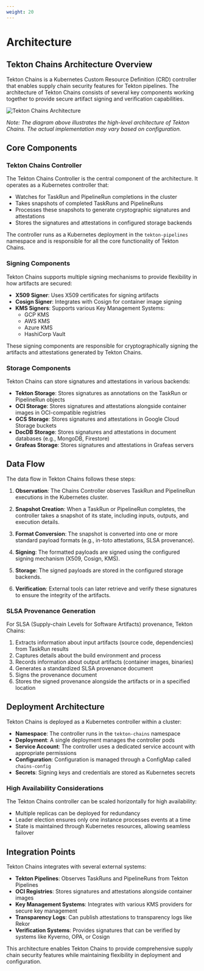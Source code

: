 ```yaml
---
weight: 20
---
```


# Architecture

## Tekton Chains Architecture Overview

Tekton Chains is a Kubernetes Custom Resource Definition (CRD) controller that enables supply chain security features for Tekton pipelines. The architecture of Tekton Chains consists of several key components working together to provide secure artifact signing and verification capabilities.

![Tekton Chains Architecture](/chains/how-chains-works.png)

*Note: The diagram above illustrates the high-level architecture of Tekton Chains. The actual implementation may vary based on configuration.*

## Core Components

### Tekton Chains Controller

The Tekton Chains Controller is the central component of the architecture. It operates as a Kubernetes controller that:

- Watches for TaskRun and PipelineRun completions in the cluster
- Takes snapshots of completed TaskRuns and PipelineRuns
- Processes these snapshots to generate cryptographic signatures and attestations
- Stores the signatures and attestations in configured storage backends

The controller runs as a Kubernetes deployment in the `tekton-pipelines` namespace and is responsible for all the core functionality of Tekton Chains.

### Signing Components

Tekton Chains supports multiple signing mechanisms to provide flexibility in how artifacts are secured:

- **X509 Signer**: Uses X509 certificates for signing artifacts
- **Cosign Signer**: Integrates with Cosign for container image signing
- **KMS Signers**: Supports various Key Management Systems:
  - GCP KMS
  - AWS KMS
  - Azure KMS
  - HashiCorp Vault

These signing components are responsible for cryptographically signing the artifacts and attestations generated by Tekton Chains.

### Storage Components

Tekton Chains can store signatures and attestations in various backends:

- **Tekton Storage**: Stores signatures as annotations on the TaskRun or PipelineRun objects
- **OCI Storage**: Stores signatures and attestations alongside container images in OCI-compatible registries
- **GCS Storage**: Stores signatures and attestations in Google Cloud Storage buckets
- **DocDB Storage**: Stores signatures and attestations in document databases (e.g., MongoDB, Firestore)
- **Grafeas Storage**: Stores signatures and attestations in Grafeas servers

## Data Flow

The data flow in Tekton Chains follows these steps:

1. **Observation**: The Chains Controller observes TaskRun and PipelineRun executions in the Kubernetes cluster.

2. **Snapshot Creation**: When a TaskRun or PipelineRun completes, the controller takes a snapshot of its state, including inputs, outputs, and execution details.

3. **Format Conversion**: The snapshot is converted into one or more standard payload formats (e.g., in-toto attestations, SLSA provenance).

4. **Signing**: The formatted payloads are signed using the configured signing mechanism (X509, Cosign, KMS).

5. **Storage**: The signed payloads are stored in the configured storage backends.

6. **Verification**: External tools can later retrieve and verify these signatures to ensure the integrity of the artifacts.

### SLSA Provenance Generation

For SLSA (Supply-chain Levels for Software Artifacts) provenance, Tekton Chains:

1. Extracts information about input artifacts (source code, dependencies) from TaskRun results
2. Captures details about the build environment and process
3. Records information about output artifacts (container images, binaries)
4. Generates a standardized SLSA provenance document
5. Signs the provenance document
6. Stores the signed provenance alongside the artifacts or in a specified location

## Deployment Architecture

Tekton Chains is deployed as a Kubernetes controller within a cluster:

- **Namespace**: The controller runs in the `tekton-chains` namespace
- **Deployment**: A single deployment manages the controller pods
- **Service Account**: The controller uses a dedicated service account with appropriate permissions
- **Configuration**: Configuration is managed through a ConfigMap called `chains-config`
- **Secrets**: Signing keys and credentials are stored as Kubernetes secrets

### High Availability Considerations

The Tekton Chains controller can be scaled horizontally for high availability:

- Multiple replicas can be deployed for redundancy
- Leader election ensures only one instance processes events at a time
- State is maintained through Kubernetes resources, allowing seamless failover

## Integration Points

Tekton Chains integrates with several external systems:

- **Tekton Pipelines**: Observes TaskRuns and PipelineRuns from Tekton Pipelines
- **OCI Registries**: Stores signatures and attestations alongside container images
- **Key Management Systems**: Integrates with various KMS providers for secure key management
- **Transparency Logs**: Can publish attestations to transparency logs like Rekor
- **Verification Systems**: Provides signatures that can be verified by systems like Kyverno, OPA, or Cosign

This architecture enables Tekton Chains to provide comprehensive supply chain security features while maintaining flexibility in deployment and configuration.
